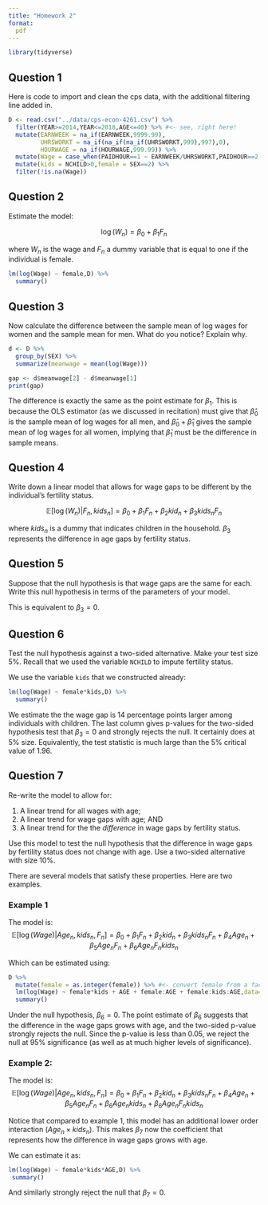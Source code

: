 ```yaml
---
title: "Homework 2"
format:
  pdf
---
```


```r
library(tidyverse)
```

## Question 1

Here is code to import and clean the cps data, with the additional filtering line added in.

```r
D <- read.csv("../data/cps-econ-4261.csv") %>%
  filter(YEAR>=2014,YEAR<=2018,AGE<=40) %>% #<- see, right here!
  mutate(EARNWEEK = na_if(EARNWEEK,9999.99),
         UHRSWORKT = na_if(na_if(na_if(UHRSWORKT,999),997),0),
         HOURWAGE = na_if(HOURWAGE,999.99)) %>%
  mutate(Wage = case_when(PAIDHOUR==1 ~ EARNWEEK/UHRSWORKT,PAIDHOUR==2 ~ HOURWAGE)) %>%
  mutate(kids = NCHILD>0,female = SEX==2) %>%
  filter(!is.na(Wage))

```

## Question 2

Estimate the model:

$$ \log(W_{n}) = \beta_{0} + \beta_{1}F_{n} $$

where $W_{n}$ is the wage and $F_{n}$ a dummy variable that is equal to one if the individual is female.

```r
lm(log(Wage) ~ female,D) %>%
  summary()
```


## Question 3

Now calculate the difference between the sample mean of log wages for women and the sample mean for men. What do you notice? Explain why.

```r
d <- D %>%
  group_by(SEX) %>%
  summarize(meanwage = mean(log(Wage))) 

gap <- d$meanwage[2] - d$meanwage[1]
print(gap)
```

The difference is exactly the same as the point estimate for $\beta_{1}$. This is because the OLS estimator (as we discussed in recitation) must give that $\hat{\beta}_{0}$ is the sample mean of log wages for all men, and $\hat{\beta}_0+\hat{\beta}_{1}$ gives the sample mean of log wages for all women, implying that $\hat{\beta}_{1}$ must be the difference in sample means.

## Question 4

Write down a linear model that allows for wage gaps to be different by the individual's fertility status.

$$ \mathbb{E}[\log(W_{n})|F_{n},kids_{n}] = \beta_{0} + \beta_{1}F_{n} + \beta_{2}kid_{n} + \beta_{3}kids_{n}F_{n}  $$

where $kids_{n}$ is a dummy that indicates children in the household. $\beta_{3}$ represents the difference in age gaps by fertility status.

## Question 5

Suppose that the null hypothesis is that wage gaps are the same for each. Write this null hypothesis in terms of the parameters of your model.

This is equivalent to $\beta_{3}=0$.

## Question 6

Test the null hypothesis against a two-sided alternative. Make your test size 5\%. Recall that we used the variable `NCHILD` to impute fertility status.

We use the variable `kids` that we constructed already:

```r
lm(log(Wage) ~ female*kids,D) %>%
  summary()
```

We estimate the the wage gap is 14 percentage points larger among individuals with children. The last column gives p-values for the two-sided hypothesis test that $\beta_{3}=0$ and strongly rejects the null. It certainly does at 5\% size. Equivalently, the test statistic is much large than the 5\% critical value of 1.96.

## Question 7

Re-write the model to allow for:

  (1) A linear trend for all wages with age;
  (2) A linear trend for wage gaps with age; AND
  (3) A linear trend for the the *difference* in wage gaps by fertility status.
  
Use this model to test the null hypothesis that the difference in wage gaps by fertility status does not change with age. Use a two-sided alternative with size 10\%.

There are several models that satisfy these properties. Here are two examples.

### Example 1
The model is:
$$ \mathbb{E}[\log(Wage)|Age_{n},kids_{n},F_{n} ] = \beta_{0} + \beta_{1}F_{n} + \beta_{2}kid_{n} + \beta_{3}kids_{n}F_{n} + \beta_{4}Age_{n} + \beta_{5}Age_{n}F_{n} + \beta_{6}Age_{n}F_{n}kids_{n} $$

Which can be estimated using:

```r
D %>%
  mutate(female = as.integer(female)) %>% #<- convert female from a factor variable to an integer to get this to run properly
  lm(log(Wage) ~ female*kids + AGE + female:AGE + female:kids:AGE,data=.) %>%
  summary()

```

Under the null hypothesis, $\beta_{6}=0$. The point estimate of $\beta_{6}$ suggests that the difference in the wage gaps grows with age, and the two-sided p-value strongly rejects the null. Since the p-value is less than 0.05, we reject the null at 95\% significance (as well as at much higher levels of significance).

### Example 2:

The model is:
$$ \mathbb{E}[\log(Wage)|Age_{n},kids_{n},F_{n} ] = \beta_{0} + \beta_{1}F_{n} + \beta_{2}kid_{n} + \beta_{3}kids_{n}F_{n} + \beta_{4}Age_{n} + \beta_{5}Age_{n}F_{n} + \beta_{6}Age_{n}kids_{n} + \beta_{6}Age_{n}F_{n}kids_{n} $$

Notice that compared to example 1, this model has an additional lower order interaction $(Age_{n}\times kids_{n})$. This makes $\beta_{7}$ now the coefficient that represents how the difference in wage gaps grows with age.

We can estimate it as:

```r
lm(log(Wage) ~ female*kids*AGE,D) %>%
 summary()
```

And similarly strongly reject the null that $\beta_{7}=0$.